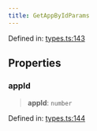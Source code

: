 ```yaml
---
title: GetAppByIdParams
---
```


Defined in: [types.ts:143](https://github.com/LIT-Protocol/Vincent/blob/4f61b0b06d818c2273457b0cc8a4e68ed21a72ed/packages/libs/contracts-sdk/src/types.ts#L143)

## Properties

### appId

> **appId**: `number`

Defined in: [types.ts:144](https://github.com/LIT-Protocol/Vincent/blob/4f61b0b06d818c2273457b0cc8a4e68ed21a72ed/packages/libs/contracts-sdk/src/types.ts#L144)
